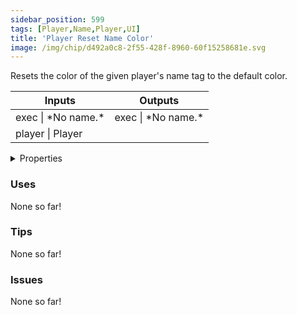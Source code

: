 ```yaml
---
sidebar_position: 599
tags: [Player,Name,Player,UI]
title: 'Player Reset Name Color'
image: /img/chip/d492a0c8-2f55-428f-8960-60f15258681e.svg
---
```


Resets the color of the given player's name tag to the default color.



<IChip uuid="d492a0c8-2f55-428f-8960-60f15258681e"/>

<table><thead><tr><th>Inputs</th><th>Outputs</th></tr></thead><tbody><tr><td>exec | *No name.*</td><td>exec | *No name.*</td></tr><tr><td>player | Player</td><td /></tr></tbody></table>

<details>
  <summary>Properties</summary>
  <div>
    <div>
    <table>
      <tbody>
        <tr>
          <td>Is beta required?</td>
          <td>No</td>
        </tr>
        <tr>
          <td>Is chip a trolling risk?</td>
          <td>No</td>
        </tr>
        <tr>
          <td>Is chip a role assignment risk?</td>
          <td>No</td>
        </tr>
        <tr>
          <td>Chip UUID</td>
          <td>d492a0c8-2f55-428f-8960-60f15258681e</td>
        </tr>
        <tr>
          <td>Room availability</td>
          <td>Available everywhere</td>
        </tr>
      </tbody>
    </table>
    </div>
  </div>
</details>

### Uses

None so far!

### Tips

None so far!

### Issues

None so far!